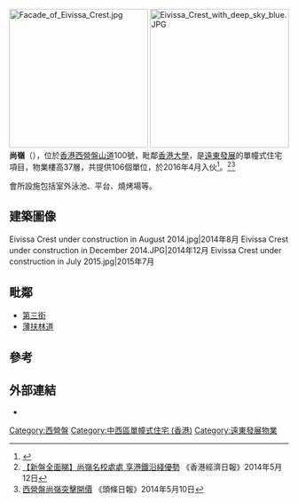 [[File:Facade_of_Eivissa_Crest.jpg|250px]]
[[File:Eivissa_Crest_with_deep_sky_blue.JPG|250px]]
'''尚嶺'''（{{lang-en|'''Eivissa Crest'''}}），位於[[香港|香港]][[西營盤|西營盤]][[山道|山道]]100號，毗鄰[[香港大學|香港大學]]，是[[遠東發展|遠東發展]]的單幢式住宅項目，物業樓高37層，共提供106個單位，於2016年4月入伙<ref>{{cite web |url=http://hk.centadata.com/transactionhistory.aspx?type=1&code=SKPPWWPXPS&ci=zh-hk |title=尚嶺入伙日期 |publisher=[[中原地產|中原地產]] |date=2016年 |accessdate=2016-12-12 |archive-date=2016-12-20 |archive-url=https://web.archive.org/web/20161220113142/http://hk.centadata.com/transactionhistory.aspx?type=1&code=SKPPWWPXPS&ci=zh-hk |dead-url=no }}{{zh-hant}}</ref>。<ref>[http://ps.hket.com/content/54445/【新盤全面睇】尚嶺名校處處%20享港鐵沿綫優勢/ 【新盤全面睇】尚嶺名校處處 享港鐵沿綫優勢] {{Wayback|url=http://ps.hket.com/content/54445/ |date=20140515025317 }}《香港經濟日報》2014年5月12日</ref><ref>[http://news.stheadline.com/dailynews/content_pr/2014/05/10/285102.asp 西營盤尚嶺突擊開價] {{Wayback|url=http://news.stheadline.com/dailynews/content_pr/2014/05/10/285102.asp |date=20140514184607 }}《頭條日報》2014年5月10日</ref>

會所設施包括室外泳池、平台、燒烤場等。

==建築圖像==
<gallery>
Eivissa Crest under construction in August 2014.jpg|2014年8月
Eivissa Crest under construction in December 2014.JPG|2014年12月
Eivissa Crest under construction in July 2015.jpg|2015年7月
</gallery>

==毗鄰==
* [[第三街|第三街]]
* [[薄扶林道|薄扶林道]]

==參考==
{{reflist}}

==外部連結==
* {{Official website|http://www.eivissacrest.com/}}

{{遠東發展}}

[[Category:西營盤|Category:西營盤]]
[[Category:中西區單幢式住宅_(香港)|Category:中西區單幢式住宅 (香港)]]
[[Category:遠東發展物業|Category:遠東發展物業]]